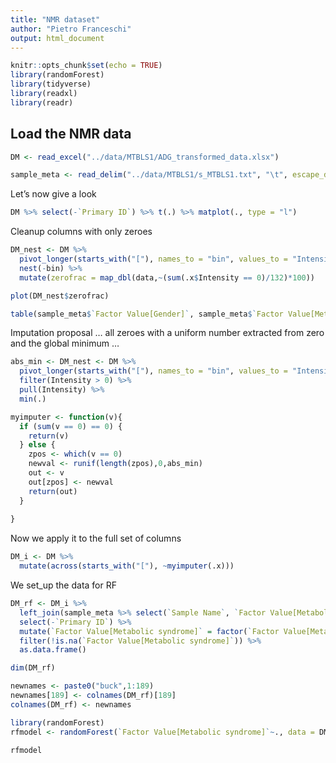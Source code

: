 ```yaml
---
title: "NMR dataset"
author: "Pietro Franceschi"
output: html_document
---
```


```r
knitr::opts_chunk$set(echo = TRUE)
library(randomForest)
library(tidyverse)
library(readxl)
library(readr)
```




## Load the NMR data
```r
DM <- read_excel("../data/MTBLS1/ADG_transformed_data.xlsx")

sample_meta <- read_delim("../data/MTBLS1/s_MTBLS1.txt", "\t", escape_double = FALSE, trim_ws = TRUE)
```

Let's now give a look

```r
DM %>% select(-`Primary ID`) %>% t(.) %>% matplot(., type = "l")
```


Cleanup columns with only zeroes


```r
DM_nest <- DM %>% 
  pivot_longer(starts_with("["), names_to = "bin", values_to = "Intensity") %>% 
  nest(-bin) %>% 
  mutate(zerofrac = map_dbl(data,~(sum(.x$Intensity == 0)/132)*100))
```

```r
plot(DM_nest$zerofrac)
```


```r
table(sample_meta$`Factor Value[Gender]`, sample_meta$`Factor Value[Metabolic syndrome]`)
```

Imputation proposal ... all zeroes with a uniform number extracted from zero and the global minimum ...


```r
abs_min <- DM_nest <- DM %>% 
  pivot_longer(starts_with("["), names_to = "bin", values_to = "Intensity") %>% 
  filter(Intensity > 0) %>% 
  pull(Intensity) %>% 
  min(.)
```


```r

myimputer <- function(v){
  if (sum(v == 0) == 0) {
    return(v)
  } else {
    zpos <- which(v == 0)
    newval <- runif(length(zpos),0,abs_min)
    out <- v
    out[zpos] <- newval
    return(out)
  }
  
}
```

Now we apply it to the full set of columns

```r
DM_i <- DM %>% 
  mutate(across(starts_with("["), ~myimputer(.x)))
```


We set_up the data for RF


```r
DM_rf <- DM_i %>%
  left_join(sample_meta %>% select(`Sample Name`, `Factor Value[Metabolic syndrome]`), by = c("Primary ID" = "Sample Name")) %>% 
  select(-`Primary ID`) %>% 
  mutate(`Factor Value[Metabolic syndrome]` = factor(`Factor Value[Metabolic syndrome]`)) %>% 
  filter(!is.na(`Factor Value[Metabolic syndrome]`)) %>% 
  as.data.frame()
```


```r
dim(DM_rf)

newnames <- paste0("buck",1:189)
newnames[189] <- colnames(DM_rf)[189]
colnames(DM_rf) <- newnames

```


```r
library(randomForest)
rfmodel <- randomForest(`Factor Value[Metabolic syndrome]`~., data = DM_rf)

rfmodel
```





